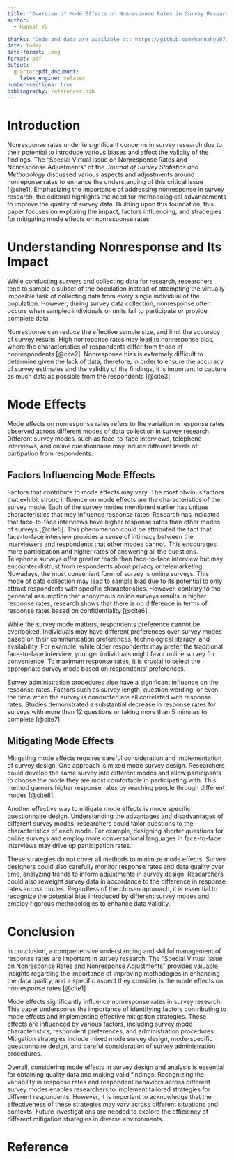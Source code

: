 ```yaml
---
title: "Overview of Mode Effects on Nonresponse Rates in Survey Research"
author: 
  - Hannah Yu

thanks: "Code and data are available at: https://github.com/hannahyu07/Non-response-rate."
date: today
date-format: long
format: pdf
output:
  quarto::pdf_document:
    latex_engine: xelatex
number-sections: true
bibliography: references.bib
---
```


# Introduction

Nonresponse rates underlie significant concerns in survey research due to their potential to introduce various biases and affect the validity of the findings. The "Special Virtual Issue on Nonresponse Rates and Nonresponse Adjustments" of the *Journal of Survey Statistics and Methodology* discussed various aspects and adjustments around nonreponse rates to enhance the understanding of this critical issue [@cite1]. Emphasizing the importance of addressing nonresponse in survey research, the editorial highlights the need for methodological advancements to improve the quality of survey data. Building upon this foundation, this paper focuses on exploring the impact, factors influencing, and stradegies for mitigating mode effects on nonresponse rates.

# Understanding Nonresponse and Its Impact

While conducting surveys and collecting data for research, researchers tend to sample a subset of the population instead of attempting the virtually imposible task of collecting data from every single individual of the population. However, during survey data collection, nonresponse often occurs when sampled individuals or units fail to participate or provide complete data.

Nonresponse can reduce the effective sample size, and limit the accuracy of survey results. High nonreponse rates may lead to nonresponse bias, where the characteristics of respondents differ from those of nonrespondents [@cite2]. Nonresponse bias is extremely difficult to determine given the lack of data; therefore, in order to ensure the accuracy of survey estimates and the validity of the findings, it is important to capture as much data as possible from the respondents [@cite3].

# Mode Effects

Mode effects on nonresponse rates refers to the variation in response rates observed across different modes of data collection in survey research. Different survey modes, such as face-to-face interviews, telephone interviews, and online questionnaire may induce different levels of partipation from respondents.

## Factors Influencing Mode Effects

Factors that contribute to mode effects may vary. The most obvious factors that exhibit strong influence on mode effects are the characteristics of the survey mode. Each of the survey modes mentioned earlier has unique characteristics that may influence response rates. Research has indicated that face-to-face interviews have higher response rates than other modes of surveys [@cite5]. This phenomenon could be attributed the fact that face-to-face interview provides a sense of intimacy between the interviewers and respondents that other modes cannot. This encourages more participation and higher rates of answering all the questions. Telephone surveys offer greater reach than face-to-face interview but may encounter distrust from respondents about privacy or telemarketing. Nowadays, the most convenient form of survey is online surveys. This mode of data collection may lead to sample bias due to its potential to only attract respondents with specific characteristics. However, contrary to the genearal assumption that anonymous online surveys results in higher response rates, research shows that there is no difference in terms of response rates based on confidentiality [@cite6].

While the survey mode matters, respondents preference cannot be overlooked. Individuals may have different preferences over survey modes based on their communication preferences, technological literacy, and availability. For example, while older respondents may prefer the traditional face-to-face interview, younger individuals might favor online survey for convenience. To maximum response rates, it is crucial to select the appropriate survey mode based on respondents' preferences.

Survey administration procedures also have a significant influence on the response rates. Factors such as survey length, question wording, or even the time when the survey is conducted are all correlated with response rates. Studies demonstrated a substantial decrease in response rates for surveys with more than 12 questions or taking more than 5 minutes to complete [@cite7]

## Mitigating Mode Effects

Mitigating mode effects requires careful consideration and implementation of survey design. One approach is mixed mode survey design. Researchers could develop the same survey into different modes and allow participants to choose the mode they are most comfortable in participating with. This method garners higher response rates by reaching people through different modes [@cite8].

Another effective way to mitigate mode effects is mode specific questionnaire design. Understanding the advantages and disadvantages of different survey modes, researchers could tailor questions to the characteristics of each mode. For example, designing shorter questions for online surveys and employ more conversational languages in face-to-face interviews may drive up participation rates.

These strategies do not cover all methods to minimize mode effects. Survey designers could also carefully monitor response rates and data quality over time, analyzing trends to inform adjustments in survey design. Researchers could also reweight survey data in accordance to the difference in response rates across modes. Regardless of the chosen approach, it is essential to recognize the potential bias introduced by different survey modes and employ rigorous methodologies to enhance data validity.

# Conclusion

In conclusion, a comprehensive understanding and skillful management of response rates are important in survey research. The "Special Virtual Issue on Nonresponse Rates and Nonresponse Adjustments" provides valuable insights regarding the importance of improving methodogies in enhancing the data quality, and a specific aspect they consider is the mode effects on nonresponse rates [@cite1] .

Mode effects significantly influence nonresponse rates in survey research. This paper underscores the importance of identifying factors contributing to mode effects and implementing effective mitigation strategies. These effects are influenced by various factors, including survey mode characteristics, respondent preferences, and administration procedures. Mitigation strategies include mixed mode survey design, mode-specific questionnaire design, and careful consideration of survey administration procedures.

Overall, considering mode effects in survey design and analysis is essential for obtaining quality data and making valid findings. Recognizing the variability in response rates and respondent behaviors across different survey modes enables researchers to implement tailored strategies for different respondents. However, it is important to acknowledge that the effectiveness of these strategies may vary across different situations and contexts. Future investigations are needed to explore the efficiency of different mitigation strategies in diverse environments.

# Reference
